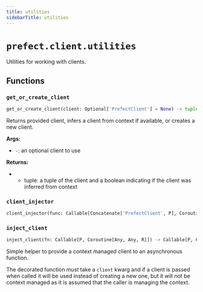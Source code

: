 ```yaml
---
title: utilities
sidebarTitle: utilities
---
```


# `prefect.client.utilities`



Utilities for working with clients.


## Functions

### `get_or_create_client` <sup><a href="https://github.com/prefecthq/prefect/blob/main/src/prefect/client/utilities.py#L31" target="_blank"><Icon icon="github" size="14" /></a></sup>

```python
get_or_create_client(client: Optional['PrefectClient'] = None) -> tuple['PrefectClient', bool]
```


Returns provided client, infers a client from context if available, or creates a new client.

**Args:**
- `-`: an optional client to use

**Returns:**
- - tuple: a tuple of the client and a boolean indicating if the client was inferred from context


### `client_injector` <sup><a href="https://github.com/prefecthq/prefect/blob/main/src/prefect/client/utilities.py#L63" target="_blank"><Icon icon="github" size="14" /></a></sup>

```python
client_injector(func: Callable[Concatenate['PrefectClient', P], Coroutine[Any, Any, R]]) -> Callable[P, Coroutine[Any, Any, R]]
```

### `inject_client` <sup><a href="https://github.com/prefecthq/prefect/blob/main/src/prefect/client/utilities.py#L74" target="_blank"><Icon icon="github" size="14" /></a></sup>

```python
inject_client(fn: Callable[P, Coroutine[Any, Any, R]]) -> Callable[P, Coroutine[Any, Any, R]]
```


Simple helper to provide a context managed client to an asynchronous function.

The decorated function _must_ take a `client` kwarg and if a client is passed when
called it will be used instead of creating a new one, but it will not be context
managed as it is assumed that the caller is managing the context.

